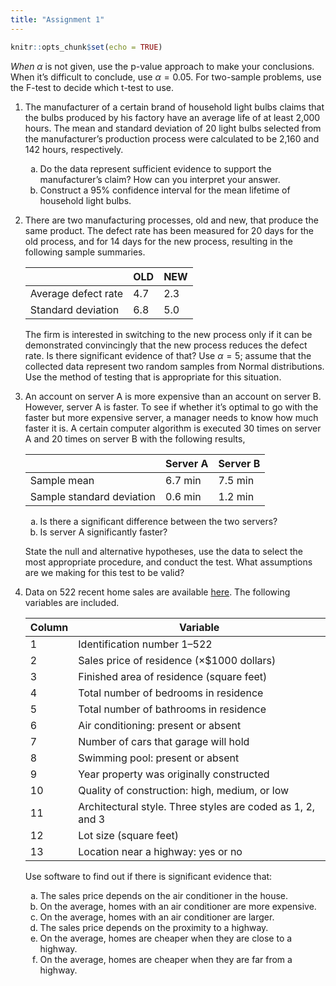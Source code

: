 ```yaml
---
title: "Assignment 1"
---
```


```r
knitr::opts_chunk$set(echo = TRUE)
```

*When* $\alpha$ is not given, use the p-value approach to make your conclusions. When it's difficult to conclude, use $\alpha = 0.05$. For two-sample problems, use the F-test to decide which t-test to use.

1. The manufacturer of a certain brand of household light bulbs claims that the bulbs produced by his factory have an average life of at least 2,000 hours. The mean and standard deviation of 20 light bulbs selected from the manufacturer's production process were calculated to be 2,160 and 142 hours, respectively.
    a. Do the data represent sufficient evidence to support the manufacturer's claim? How can you interpret your answer.
    b. Construct a 95% confidence interval for the mean lifetime of household light bulbs.
1. There are two manufacturing processes, old and new, that produce the same product. The defect rate has been measured for 20 days for the old process, and for 14 days for the new process, resulting in the following sample summaries.

    |                     | OLD | NEW |
    |---------------------|-----|-----|
    | Average defect rate | 4.7 | 2.3 |
    | Standard deviation  | 6.8 | 5.0 |
    
    The firm is interested in switching to the new process only if it can be demonstrated convincingly that the new process reduces the defect rate. Is there significant evidence of that? Use $\alpha = 5%$; assume that the collected data represent two random samples from Normal distributions. Use the method of testing that is appropriate for this situation.
1.  An account on server A is more expensive than an account on server B. However, server A is faster. To see if whether it's optimal to go with the faster but more expensive server, a manager needs to know how much faster it is. A certain computer algorithm is executed 30 times on server A and 20 times on server B with the following results,

    |                           | Server A | Server B |
    |---------------------------|----------|----------|
    | Sample mean               | 6.7 min  | 7.5 min  |
    | Sample standard deviation | 0.6 min  | 1.2 min  |
    
    a. Is there a significant difference between the two servers?
    a. Is server A significantly faster?
    
    State the null and alternative hypotheses, use the data to select the most appropriate procedure, and conduct the test. What assumptions are we making for this test to be valid?
    
1. Data on 522 recent home sales are available [here](data/HOME_SALES.csv). The following variables are included.

    | Column | Variable                                                   |
    |--------|------------------------------------------------------------|
    | 1      | Identification number 1–522                                |
    | 2      | Sales price of residence (×$1000 dollars)                  |
    | 3      | Finished area of residence (square feet)                   |
    | 4      | Total number of bedrooms in residence                      |
    | 5      | Total number of bathrooms in residence                     |
    | 6      | Air conditioning: present or absent                        |
    | 7      | Number of cars that garage will hold                       |
    | 8      | Swimming pool: present or absent                           |
    | 9      | Year property was originally constructed                   |
    | 10     | Quality of construction: high, medium, or low              |
    | 11     | Architectural style. Three styles are coded as 1, 2, and 3 |
    | 12     | Lot size (square feet)                                     |
    | 13     | Location near a highway: yes or no                         |
    
    Use software to find out if there is significant evidence that:
    
    a. The sales price depends on the air conditioner in the house.
    a. On the average, homes with an air conditioner are more expensive.
    a. On the average, homes with an air conditioner are larger.
    a. The sales price depends on the proximity to a highway.
    a. On the average, homes are cheaper when they are close to a highway.
    a. On the average, homes are cheaper when they are far from a highway.
